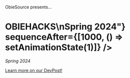 
<main className="content color__text hackathon">

<div class="text-center">

<div class="title">

ObieSource presents…

<div
  className="obs__hackathon-intro-terminal-body"
  style={{ overflowWrap: "break-word" }}
>
  <h1 className="obs__hackathon-intro-heading">
    <Typewriter
      text={"> OBIEHACKS\nSpring 2024"}
      sequenceAfter={[1000, () => setAnimationState(1)]}
    />
  </h1>
</div>

_Spring 2024_

</div>

<div class="obs__hackathon-devpost">

[Learn more on our DevPost!](https://obiehacks.devpost.com/)

</div>

</div>

</main>
